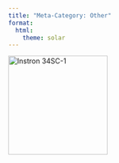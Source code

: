---
title: "Meta-Category: Other"
format:
  html:
    theme: solar 
---


::: {layout-ncol=1}

[![Instron 34SC-1](/assets/images/Instron-3400-Series-Single-Column-Table-Model-1000x1000.jpg){fig-align="left" width=200}](/Instrumentation/Instron-34SC-1.html)


:::